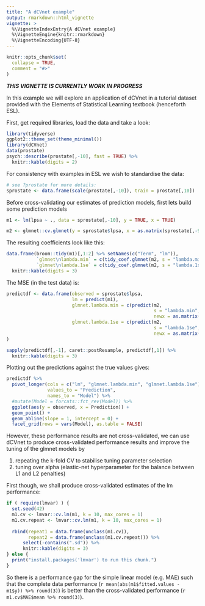```yaml
---
title: "A dCVnet example"
output: rmarkdown::html_vignette
vignette: >
  %\VignetteIndexEntry{A dCVnet example}
  %\VignetteEngine{knitr::rmarkdown}
  %\VignetteEncoding{UTF-8}
---
```

  
```r
knitr::opts_chunk$set(
  collapse = TRUE,
  comment = "#>"
)
```

***THIS VIGNETTE IS CURRENTLY WORK IN PROGRESS***

In this example we will explore an application of dCVnet in a tutorial dataset
provided with the Elements of Statistical Learning textbook (henceforth ESL).

First, get required libraries, load the data and take a look:

```r
library(tidyverse)
ggplot2::theme_set(theme_minimal())
library(dCVnet)
data(prostate)
psych::describe(prostate[,-10], fast = TRUE) %>% 
  knitr::kable(digits = 2)
```

For consistency with examples in ESL we wish to standardise the data:

```r
# see ?prostate for more details:
sprostate <- data.frame(scale(prostate[,-10]), train = prostate[,10])
```

Before cross-validating our estimates of prediction models, first lets build 
some prediction models

```r
m1 <- lm(lpsa ~ ., data = sprostate[,-10], y = TRUE, x = TRUE)
```

```r
m2 <- glmnet::cv.glmnet(y = sprostate$lpsa, x = as.matrix(sprostate[,-9:-10]))
```


The resulting coefficients look like this:

```r
data.frame(broom::tidy(m1)[,1:2] %>% setNames(c("Term", "lm")),
           `glmnet\nlambda.min` = c(tidy_coef.glmnet(m2, s = "lambda.min")),
           `glmnet\nlambda.1se` = c(tidy_coef.glmnet(m2, s = "lambda.1se"))) %>% 
  knitr::kable(digits = 3)
```


The MSE (in the test data) is:

```r

predictdf <- data.frame(observed = sprostate$lpsa,
                        lm = predict(m1),
                        glmnet.lambda.min = c(predict(m2,
                                                      s = "lambda.min",
                                                      newx = as.matrix(sprostate[,-9:-10]))),
                        glmnet.lambda.1se = c(predict(m2,
                                                      s = "lambda.1se",
                                                      newx = as.matrix(sprostate[,-9:-10])))
)

sapply(predictdf[,-1], caret::postResample, predictdf[,1]) %>% 
  knitr::kable(digits = 3)

```

Plotting out the predictions against the true values gives:

```r

predictdf %>% 
  pivot_longer(cols = c("lm", "glmnet.lambda.min", "glmnet.lambda.1se"),
               values_to = "Prediction",
               names_to = "Model") %>% 
  #mutate(Model = forcats::fct_rev(Model)) %>% 
  ggplot(aes(y = observed, x = Prediction)) +
  geom_point() +
  geom_abline(slope = 1, intercept = 0) +
  facet_grid(rows = vars(Model), as.table = FALSE)

```


However, these performance results are not cross-validated, we can use dCVnet to produce
cross-validated performance results and improve the tuning of the glmnet models by 

  1) repeating the k-fold CV to stabilise tuning parameter selection
  1) tuning over alpha (elastic-net hyperparameter for the balance between L1 and L2 penalties)
 
First though, we shall produce cross-validated estimates of the lm performance:
```r
if ( require(lmvar) ) {
  set.seed(42)
  m1.cv <- lmvar::cv.lm(m1, k = 10, max_cores = 1)
  m1.cv.repeat <- lmvar::cv.lm(m1, k = 10, max_cores = 1)
  
  rbind(repeat1 = data.frame(unclass(m1.cv)),
        repeat2 = data.frame(unclass(m1.cv.repeat))) %>% 
      select(-contains(".sd")) %>% 
      knitr::kable(digits = 3)
} else {
  print("install.packages('lmvar') to run this chunk.")
}

```

So there is a performance gap for the simple linear model (e.g. MAE) such
that the complete data performance
(`r mean(abs(m1$fitted.values - m1$y)) %>% round(3)`)
is better than the cross-validated performance
 (`r m1.cv$MAE$mean %>% round(3)`).






